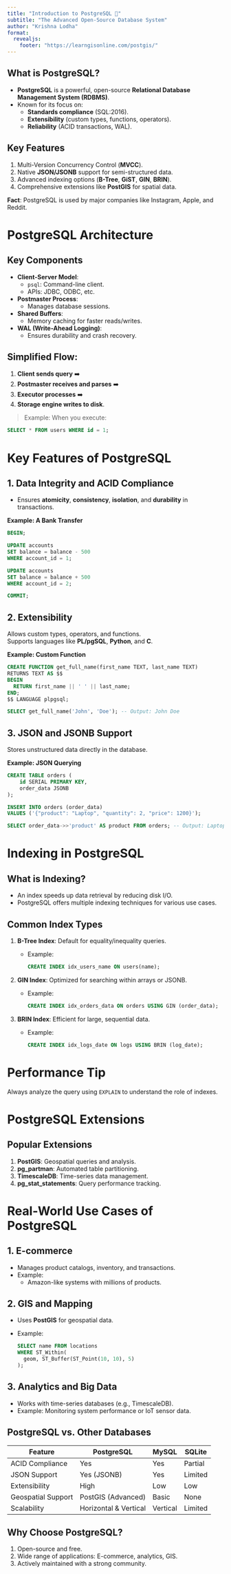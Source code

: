 ```yaml
---
title: "Introduction to PostgreSQL 🐘"
subtitle: "The Advanced Open-Source Database System"
author: "Krishna Lodha"
format:
  revealjs:
    footer: "https://learngisonline.com/postgis/"
--- 
```

## What is PostgreSQL?

::: {.incremental}
- **PostgreSQL** is a powerful, open-source **Relational Database Management System (RDBMS)**.
- Known for its focus on:
  - **Standards compliance** (SQL:2016).
  - **Extensibility** (custom types, functions, operators).
  - **Reliability** (ACID transactions, WAL).
:::

## Key Features
1. Multi-Version Concurrency Control (**MVCC**).
2. Native **JSON/JSONB** support for semi-structured data.
3. Advanced indexing options (**B-Tree**, **GiST**, **GIN**, **BRIN**).
4. Comprehensive extensions like **PostGIS** for spatial data.

**Fact**: PostgreSQL is used by major companies like Instagram, Apple, and Reddit.

# PostgreSQL Architecture


## Key Components
- **Client-Server Model**:
  - `psql`: Command-line client.
  - APIs: JDBC, ODBC, etc.
- **Postmaster Process**:
  - Manages database sessions.
- **Shared Buffers**:
  - Memory caching for faster reads/writes.
- **WAL (Write-Ahead Logging)**:
  - Ensures durability and crash recovery.


## Simplified Flow:
1. **Client sends query** ➡️
2. **Postmaster receives and parses** ➡️
3. **Executor processes** ➡️
4. **Storage engine writes to disk**.

> Example: 
When you execute:
```sql
SELECT * FROM users WHERE id = 1;

```


# Key Features of PostgreSQL



## 1. **Data Integrity and ACID Compliance**
- Ensures **atomicity**, **consistency**, **isolation**, and **durability** in transactions.

**Example: A Bank Transfer**
```sql
BEGIN;

UPDATE accounts
SET balance = balance - 500
WHERE account_id = 1;

UPDATE accounts
SET balance = balance + 500
WHERE account_id = 2;

COMMIT;
``` 


## 2. **Extensibility**

Allows custom types, operators, and functions.  
Supports languages like **PL/pgSQL**, **Python**, and **C**.

**Example: Custom Function**
```sql
CREATE FUNCTION get_full_name(first_name TEXT, last_name TEXT)
RETURNS TEXT AS $$
BEGIN
  RETURN first_name || ' ' || last_name;
END;
$$ LANGUAGE plpgsql;

SELECT get_full_name('John', 'Doe'); -- Output: John Doe
```


## 3. **JSON and JSONB Support**

Stores unstructured data directly in the database.

**Example: JSON Querying**
```sql
CREATE TABLE orders (
    id SERIAL PRIMARY KEY,
    order_data JSONB
);

INSERT INTO orders (order_data)
VALUES ('{"product": "Laptop", "quantity": 2, "price": 1200}');

SELECT order_data->>'product' AS product FROM orders; -- Output: Laptop
```

# Indexing in PostgreSQL

## **What is Indexing?**

- An index speeds up data retrieval by reducing disk I/O.
- PostgreSQL offers multiple indexing techniques for various use cases.

## Common Index Types

1. **B-Tree Index**: Default for equality/inequality queries.
   - Example:
     ```sql
     CREATE INDEX idx_users_name ON users(name);
     ```

2. **GIN Index**: Optimized for searching within arrays or JSONB.
   - Example:
     ```sql
     CREATE INDEX idx_orders_data ON orders USING GIN (order_data);
     ```

3. **BRIN Index**: Efficient for large, sequential data.
   - Example:
     ```sql
     CREATE INDEX idx_logs_date ON logs USING BRIN (log_date);
     ```

#  Performance Tip
Always analyze the query using `EXPLAIN` to understand the role of indexes.

# PostgreSQL Extensions

## Popular Extensions

::: {.incremental}
1. **PostGIS**: Geospatial queries and analysis.  
2. **pg_partman**: Automated table partitioning.  
3. **TimescaleDB**: Time-series data management.  
4. **pg_stat_statements**: Query performance tracking.  
:::

# Real-World Use Cases of PostgreSQL

## 1. **E-commerce**

- Manages product catalogs, inventory, and transactions.  
- Example:
  - Amazon-like systems with millions of products.

## 2. **GIS and Mapping**

- Uses **PostGIS** for geospatial data.  
- Example:
  ```sql
  SELECT name FROM locations
  WHERE ST_Within(
    geom, ST_Buffer(ST_Point(10, 10), 5)
  );
  ```

## 3. **Analytics and Big Data**

- Works with time-series databases (e.g., TimescaleDB).  
- Example:
  Monitoring system performance or IoT sensor data.


## PostgreSQL vs. Other Databases


| Feature              | PostgreSQL             | MySQL | SQLite |
|----------------------|------------------------|-------|--------|
| ACID Compliance      | Yes                   | Yes   | Partial|
| JSON Support         | Yes (JSONB)           | Yes   | Limited|
| Extensibility        | High                  | Low   | Low    |
| Geospatial Support   | PostGIS (Advanced)    | Basic | None   |
| Scalability          | Horizontal & Vertical | Vertical | Limited|

## Why Choose PostgreSQL?

::: {.incremental}
1. Open-source and free.  
2. Wide range of applications: E-commerce, analytics, GIS.  
3. Actively maintained with a strong community.
:::